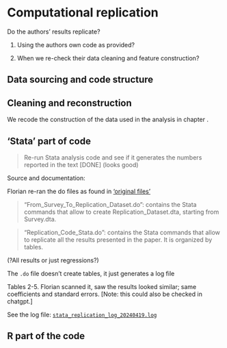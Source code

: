 # Computational replication {#computational}

Do the authors' results replicate?

1. Using the authors own code as provided?

2. When we re-check their data cleaning and feature construction?

## Data sourcing and code structure


## Cleaning and reconstruction

We recode the construction of the data used in the analysis in chapter \ref{recode}.

## 'Stata' part of code

> Re-run Stata analysis code and see if it generates the numbers reported in the text [DONE] (looks good)

Source and documentation: 

Florian re-ran the do files as found in ['original files'](https://github.com/ashlab11/ReplicationGames/tree/main/OriginalFiles)

 
> "From_Survey_To_Replication_Dataset.do": contains the Stata commands that allow to create Replication_Dataset.dta, starting from Survey.dta.

> "Replication_Code_Stata.do": contains the Stata commands that allow to replicate all the results presented in the paper. It is organized by tables.

(?All results or just regressions?)

The `.do` file doesn't create tables, it just generates a log file

Tables 2-5. Florian scanned it, saw the results looked similar; same coefficients and standard errors. [Note: this could also be checked in chatgpt.]

See the log file: [`stata_replication_log_20240419.log`](https://github.com/ashlab11/ReplicationGames/commit/c1c70a0f037e0fdfda7405dc0a089fee74f281cb#diff-0caf70398d5ec3d3683924f8a14046b5d176dc8b4a95f3aaabdadd96b9243390)

## R part of the code




